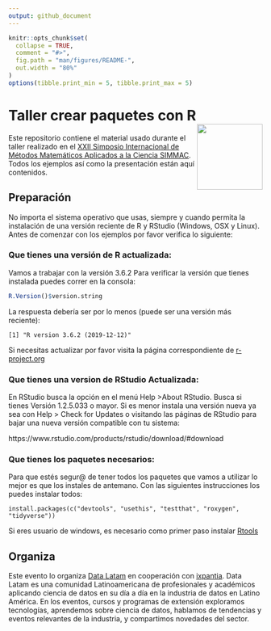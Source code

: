 ```yaml
---
output: github_document
---
```


<!-- README.md is generated from README.Rmd. Please edit that file -->

```r
knitr::opts_chunk$set(
  collapse = TRUE,
  comment = "#>",
  fig.path = "man/figures/README-",
  out.width = "80%"
)
options(tibble.print_min = 5, tibble.print_max = 5)
```

# Taller crear paquetes con R <a href='http://www.datalatam.com/'><img src='img/logo_datalatam.png' align="right" height="130" /></a>

<!-- badges: start -->
<!-- badges: end -->

Este repositorio contiene el material usado durante el taller realizado en el
[XXII Simposio Internacional de Métodos Matemáticos Aplicados a la Ciencia SIMMAC](http://simmac.ucr.ac.cr/index.php/es/).
Todos los ejemplos así como la presentación están aquí contenidos. 

## Preparación 
No importa el sistema operativo que usas, siempre y cuando permita la instalación de una versión reciente de R y RStudio (Windows, OSX y Linux). Antes de comenzar con los ejemplos por favor verifica lo siguiente:

### **Que tienes una versión de R actualizada:** 
Vamos a trabajar con la versión 3.6.2 Para verificar la versión que tienes instalada puedes correr en la consola:

```r
R.Version()$version.string
```

La respuesta debería ser por lo menos (puede ser una versión más reciente):

    [1] "R version 3.6.2 (2019-12-12)"

Si necesitas actualizar por favor visita la página correspondiente de 
[r-project.org](https://cloud.r-project.org/)

### **Que tienes una version de RStudio Actualizada:**
En RStudio busca la opción en el menú Help >About RStudio. Busca si tienes Versión 1.2.5.033 o mayor. Si es menor instala una versión nueva ya sea con Help > Check for Updates o visitando las páginas de RStudio para bajar una nueva versión compatible con tu sistema:

https://www.rstudio.com/products/rstudio/download/#download

### **Que tienes los paquetes necesarios:**
Para que estés segur@ de tener todos los paquetes que vamos a utilizar lo mejor es que los instales de antemano. Con las siguientes instrucciones los puedes instalar todos:

    install.packages(c("devtools", "usethis", "testthat", "roxygen", "tidyverse")) 
    
Si eres usuario de windows, es necesario como primer paso instalar [Rtools](https://cran.r-project.org/bin/windows/Rtools/)

## Organiza
Este evento lo organiza [Data Latam](http://wwww.datalatam.com) en cooperación con [ixpantia](https://www.ixpantia.com). Data Latam es una comunidad Latinoamericana de profesionales y académicos aplicando ciencia de datos en su día a día en la industria de datos en Latino América. En los eventos, cursos y programas de extensión exploramos tecnologías, aprendemos sobre ciencia de datos, hablamos de tendencias y eventos relevantes de la industria, y compartimos novedades del sector.
